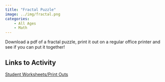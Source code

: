 ```yaml
---
title: "Fractal Puzzle"
image: ../img/fractal.png
categories:
    - All Ages
    - Math
---
```


Download a pdf of a fractal puzzle, print it out on a regular office printer and see if you can put it together!

## Links to Activity
[Student Worksheets/Print Outs](https://www.asc.ohio-state.edu/orban.14/STEMcoding_dragon_curve.pdf)
